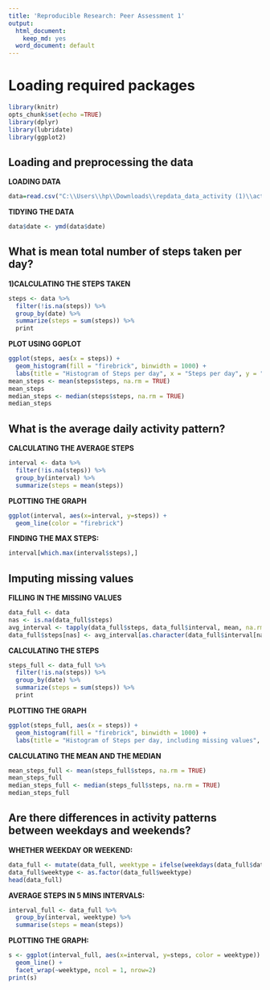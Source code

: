 ---
title: 'Reproducible Research: Peer Assessment 1'
output:
  html_document:
    keep_md: yes
  word_document: default
---

# Loading required packages
```{r}
library(knitr)
opts_chunk$set(echo =TRUE)
library(dplyr)
library(lubridate)
library(ggplot2)
```


## Loading and preprocessing the data
**LOADING DATA**
```{r}
data=read.csv("C:\\Users\\hp\\Downloads\\repdata_data_activity (1)\\activity.csv")
```
**TIDYING THE DATA**
```{r}
data$date <- ymd(data$date)
```
## What is mean total number of steps taken per day?
**1)CALCULATING THE STEPS TAKEN**
```{r}
steps <- data %>%
  filter(!is.na(steps)) %>%
  group_by(date) %>%
  summarize(steps = sum(steps)) %>%
  print
```
**PLOT USING GGPLOT**
```{r}
ggplot(steps, aes(x = steps)) +
  geom_histogram(fill = "firebrick", binwidth = 1000) +
  labs(title = "Histogram of Steps per day", x = "Steps per day", y = "Frequency")
mean_steps <- mean(steps$steps, na.rm = TRUE)
mean_steps
median_steps <- median(steps$steps, na.rm = TRUE)
median_steps
```



## What is the average daily activity pattern?
**CALCULATING THE AVERAGE STEPS**
```{r}
interval <- data %>%
  filter(!is.na(steps)) %>%
  group_by(interval) %>%
  summarize(steps = mean(steps))
```

**PLOTTING THE GRAPH**
```{r}
ggplot(interval, aes(x=interval, y=steps)) +
  geom_line(color = "firebrick")
```
**FINDING THE MAX STEPS:**
```{r}
interval[which.max(interval$steps),]
```
## Imputing missing values
**FILLING IN THE MISSING VALUES**
```{r}
data_full <- data
nas <- is.na(data_full$steps)
avg_interval <- tapply(data_full$steps, data_full$interval, mean, na.rm=TRUE, simplify=TRUE)
data_full$steps[nas] <- avg_interval[as.character(data_full$interval[nas])]
```
**CALCULATING THE STEPS**

```{r}
steps_full <- data_full %>%
  filter(!is.na(steps)) %>%
  group_by(date) %>%
  summarize(steps = sum(steps)) %>%
  print
```
**PLOTTING THE GRAPH**
```{r}
ggplot(steps_full, aes(x = steps)) +
  geom_histogram(fill = "firebrick", binwidth = 1000) +
  labs(title = "Histogram of Steps per day, including missing values", x = "Steps per day", y = "Frequency")
```

**CALCULATING THE MEAN AND THE MEDIAN**

```{r}
mean_steps_full <- mean(steps_full$steps, na.rm = TRUE)
mean_steps_full
median_steps_full <- median(steps_full$steps, na.rm = TRUE)
median_steps_full
```

## Are there differences in activity patterns between weekdays and weekends?
**WHETHER WEEKDAY OR WEEKEND:**
```{r}
data_full <- mutate(data_full, weektype = ifelse(weekdays(data_full$date) == "Saturday" | weekdays(data_full$date) == "Sunday", "weekend", "weekday"))
data_full$weektype <- as.factor(data_full$weektype)
head(data_full)
```

**AVERAGE STEPS IN 5 MINS INTERVALS:**
```{r}
interval_full <- data_full %>%
  group_by(interval, weektype) %>%
  summarise(steps = mean(steps))
```

**PLOTTING THE GRAPH:**

```{r}
s <- ggplot(interval_full, aes(x=interval, y=steps, color = weektype)) +
  geom_line() +
  facet_wrap(~weektype, ncol = 1, nrow=2)
print(s)
```